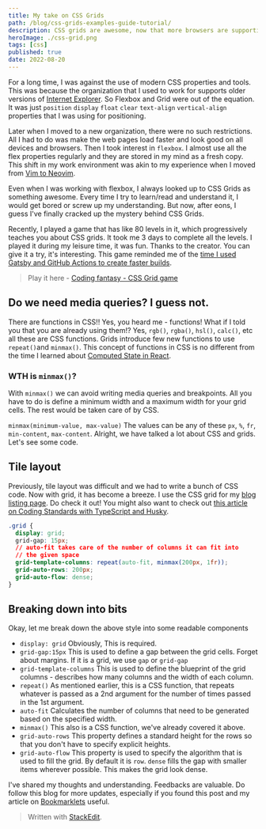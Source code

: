```yaml
---
title: My take on CSS Grids
path: /blog/css-grids-examples-guide-tutorial/
description: CSS grids are awesome, now that more browsers are supporting it, it's time that we embrace grid and use its full potential. Click to read more.
heroImage: ./css-grid.png
tags: [css]
published: true
date: 2022-08-20
---
```


For a long time, I was against the use of modern CSS properties and tools. This was because the organization that I used to work for supports older versions of [Internet Explorer](https://en.wikipedia.org/wiki/Internet_Explorer_version_history#:~:text=The%20first%20version%20of%20Internet,other%20companies%20initiating%20browser%20development.). So Flexbox and Grid were out of the equation. It was just `position` `display` `float` `clear` `text-align` `vertical-align` properties that I was using for positioning.

Later when I moved to a new organization, there were no such restrictions. All I had to do was make the web pages load faster and look good on all devices and browsers. Then I took interest in `flexbox`. I almost use all the flex properties regularly and they are stored in my mind as a fresh copy. This shift in my work environment was akin to my experience when I moved from [Vim to Neovim](https://samuellawrentz.com/blog/vim-experience-nvim-dev-experience/).

Even when I was working with flexbox, I always looked up to CSS Grids as something awesome. Every time I try to learn/read and understand it, I would get bored or screw up my understanding. But now, after eons, I guess I've finally cracked up the mystery behind CSS Grids.

Recently, I played a game that has like 80 levels in it, which progressively teaches you about CSS grids. It took me 3 days to complete all the levels. I played it during my leisure time, it was fun. Thanks to the creator. You can give it a try, it's interesting. This game reminded me of the [time I used Gatsby and GitHub Actions to create faster builds](https://samuellawrentz.com/blog/gatsby-incremental-faster-builds-github-actions/).

> Play it here - [Coding fantasy - CSS Grid game](https://codingfantasy.com/games/css-grid-attack)

## Do we need media queries? I guess not.
There are functions in CSS!! Yes, you heard me - functions! What if I told you that you are already using them!? Yes, `rgb()`, `rgba()`, `hsl()`, `calc()`, etc all these are CSS functions. Grids introduce few new functions to use `repeat()`and `minmax()`. This concept of functions in CSS is no different from the time I learned about [Computed State in React](https://samuellawrentz.com/blog/computed-state-in-react).

### WTH is `minmax()`?
With `minmax()` we can avoid writing media queries and breakpoints. All you have to do is define a minimum width and a maximum width for your grid cells. The rest would be taken care of by CSS.

`minmax(minimum-value, max-value)`
The values can be any of these `px`, `%`, `fr`, `min-content`, `max-content`.  Alright, we have talked a lot about CSS and grids. Let's see some code.

## Tile layout
Previously, tile layout was difficult and we had to write a bunch of CSS code. Now with grid, it has become a breeze. I use the CSS grid for my [blog listing page](https://samuellawrentz.com/blog/). Do check it out! You might also want to check out [this article on Coding Standards with TypeScript and Husky](https://samuellawrentz.com/blog/coding-standards-husky-typescript-lint-staged).

```css
.grid {
  display: grid;
  grid-gap: 15px;
  // auto-fit takes care of the number of columns it can fit into
  // the given space
  grid-template-columns: repeat(auto-fit, minmax(200px, 1fr));
  grid-auto-rows: 200px;
  grid-auto-flow: dense;
}
```
## Breaking down into bits
Okay, let me break down the above style into some readable components
 - `display: grid`
	Obviously, This is required.
 - `grid-gap:15px`
	This is used to define a gap between the grid cells. Forget about margins. If it is a grid, we use `gap` or `grid-gap`
 - `grid-template-columns`
	This is used to define the blueprint of the grid columns - describes how many columns and the width of each column.
 - `repeat()` 
 As mentioned earlier, this is a CSS function, that repeats whatever is passed as a 2nd argument for the number of times passed in the 1st argument.
 - `auto-fit` 
 Calculates the number of columns that need to be generated based on the specified width.
 - `minmax()`
 This also is a CSS function, we've already covered it above.
 - `grid-auto-rows`
 This property defines a standard height for the rows so that you don't have to specify explicit heights.
 - `grid-auto-flow`
 This property is used to specify the algorithm that is used to fill the grid. By default it is `row`. `dense` fills the gap with smaller items wherever possible. This makes the grid look dense.

I've shared my thoughts and understanding. Feedbacks are valuable. Do follow this blog for more updates, especially if you found this post and my article on [Bookmarklets](https://samuellawrentz.com/blog/bookmarklets/) useful.

> Written with [StackEdit](https://stackedit.io/).
